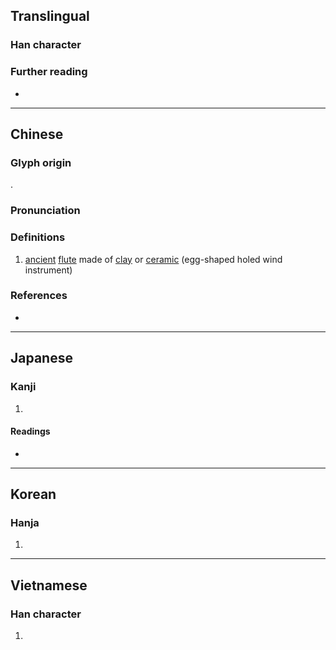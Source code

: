 {{also|埙|壎}}
{{character info}}
==Translingual==

===Han character===
{{Han char|rn=32|rad=土|as=10|sn=13|four=46186|canj=GRBC|ids=⿰土員}}

===Further reading===
* {{Han ref|kx=0236.210|dkj=05360|dj=0474.120|hdz=10472.020|uh=5864|ud=22628|bh=DCE4|bd=56548}}

----

==Chinese==
{{zh-forms|s=埙|alt=坃-ancient,𡎖}}

===Glyph origin===
{{Han etym}}
{{Han compound|土|員|ls=psc|c1=s|c2=p}}.

===Pronunciation===
{{zh-pron
|m=xūn
|c=fan1,hyun1
|mc=y
|oc=y
|cat=n
}}

===Definitions===
{{head|zh|Han character}}

# {{lb|zh|musical instrument}} [[ancient]] [[flute]] made of [[clay]] or [[ceramic]] (egg-shaped holed wind instrument)

===References===
* {{R:yue:mfccd}}

----

==Japanese==

===Kanji===
{{ja-kanji|grade=|rs=土10}}

# {{alternative form of|ja|壎}}

====Readings====
* {{ja-readings|on=けん,こん|kun=つちぶえ}}

----

==Korean==

===Hanja===
{{ko-hanja|훈}}

# {{rfdef|ko|sort=土10}}

----

==Vietnamese==

===Han character===
{{vi-readings|hanviet=huân|nom=ven|rs=土10}}

# {{rfdef|vi|sort=土10}}